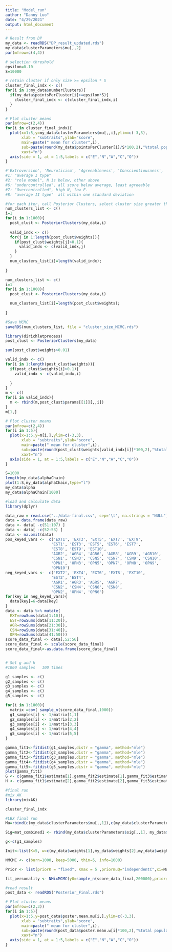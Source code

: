 ```yaml
---
title: "Model_run"
author: "Danny Luo"
date: "4/29/2021"
output: html_document
---
```


```r

# Result from DP
my_data <- readRDS("DP_result_updated.rds")
my_data$clusterParameters$mu[,,2]
par(mfrow=c(4,4))

# selection threshold
epsilon=0.10
S=10000

# retain cluster if only size >= epsilon * S
cluster_final_indx <- c()
for(i in 1:my_data$numberClusters){
  if(my_data$pointsPerCluster[i]>=epsilon*S){
    cluster_final_indx <- c(cluster_final_indx,i)
  }
}

# Plot cluster means 
par(mfrow=c(2,4))
for(i in cluster_final_indx){
  plot(x=1:5,y=my_data$clusterParameters$mu[,,i],ylim=c(-3,3),
       xlab = "subtraits",ylab="score", 
       main=paste(" mean for cluster",i),
       sub=paste(round(my_data$pointsPerCluster[i]/S*100,2),"%total population"),
       xaxt="n")
  axis(side = 1, at = 1:5,labels = c("E","N","A","C","O"))
}

#'Extroversion', 'Neuroticism', 'Agreeableness', 'Conscientiousness', 'Openness
#1: "average I type"
#2: "role model", N is below, other above
#6: "undercontrolled", all score below average, least agreeable
#7: "Overcontrolled", high N, low E.
#8: "average II type"  all within one standard deviation

```

```r
#for each iter, call Posterior Clusters, select cluster size greater than 10%, compile into a list
num_clusters_list <- c()
i=1
for(i in 1:1000){
  post_clust <- PosteriorClusters(my_data,i)
  
  valid_indx <- c()
  for(j in 1:length(post_clust$weights)){
    if(post_clust$weights[j]>0.1){
      valid_indx <- c(valid_indx,j)
    }
  }
  num_clusters_list[i]=length(valid_indx);
  
}

```

```r
num_clusters_list <- c()
i=1
for(i in 1:1000){
  post_clust <- PosteriorClusters(my_data,i)

  num_clusters_list[i]=length(post_clust$weights);
  
}

```

```r
#Save MCMC
saveRDS(num_clusters_list, file = "cluster_size_MCMC.rds")

```


```r
library(dirichletprocess)
post_clust <- PosteriorClusters(my_data)

sum(post_clust$weights>0.01)

valid_indx <- c()
for(i in 1:length(post_clust$weights)){
  if(post_clust$weights[i]>0.1){
    valid_indx <- c(valid_indx,i)
    
  }
}
m <- c()
for(i in valid_indx){
  m <- rbind(m,post_clust$params[[1]][,,i])
}
m[1,]

# Plot cluster means 
par(mfrow=c(2,4))
for(i in 1:5){
  plot(x=1:5,y=m[i,],ylim=c(-3,3),
       xlab = "subtraits",ylab="score", 
       main=paste(" mean for cluster",i),
       sub=paste(round(post_clust$weights[valid_indx[i]]*100,2),"%total population"),
       xaxt="n")
  axis(side = 1, at = 1:5,labels = c("E","N","A","C","O"))
}


```


```r
S=1000
length(my_data$alphaChain) 
plot(1:S,my_data$alphaChain,type="l")
my_data$alpha
my_data$alphaChain[1000]
```


```r
#load and calculate data 
library(dplyr)

data_raw = read.csv("../data-final.csv", sep='\t', na.strings = "NULL")
data = data.frame(data_raw)
data <- data[ -c(51:107) ]
data <- data[ -c(52:53) ]
data <- na.omit(data)
pos_keyed_vars <-  c('EXT1', 'EXT3', 'EXT5', 'EXT7', 'EXT9',
                    'EST1', 'EST3', 'EST5', 'EST6', 'EST7', 
                    'EST8', 'EST9', 'EST10',
                    'AGR2', 'AGR4', 'AGR6', 'AGR8', 'AGR9', 'AGR10',
                    'CSN1', 'CSN3', 'CSN5', 'CSN7', 'CSN9', 'CSN10', 
                    'OPN1', 'OPN3', 'OPN5', 'OPN7', 'OPN8', 'OPN9', 
                    'OPN10')
neg_keyed_vars <-  c('EXT2', 'EXT4', 'EXT6', 'EXT8', 'EXT10',
                    'EST2', 'EST4',
                    'AGR1', 'AGR3', 'AGR5', 'AGR7', 
                    'CSN2', 'CSN4', 'CSN6', 'CSN8', 
                    'OPN2', 'OPN4', 'OPN6')
for(key in neg_keyed_vars){
  data[key]=6-data[key]
}
data <- data %>% mutate(
  EXT=rowSums(data[1:10]),
  EST=rowSums(data[11:20]),
  AGR=rowSums(data[21:30]),
  CSN=rowSums(data[31:40]),
  OPN=rowSums(data[41:50]))
score_data_final <- data[,52:56]
score_data_final <- scale(score_data_final)
score_data_final<-as.data.frame(score_data_final)



```


```r
# Set g and h 
#1000 samples   100 times

g1_samples <- c()
g2_samples <- c()
g3_samples <- c()
g4_samples <- c()
g5_samples <- c()

for(i in 1:1000){
  matrix =cov( sample_n(score_data_final,1000))
  g1_samples[i] <- 1/matrix[1,1]
  g2_samples[i] <- 1/matrix[2,2]
  g3_samples[i] <- 1/matrix[3,3]
  g4_samples[i] <- 1/matrix[4,4]
  g5_samples[i] <- 1/matrix[5,5]
}

gamma_fit1<-fitdist(g1_samples,distr = "gamma", method="mle")
gamma_fit2<-fitdist(g2_samples,distr = "gamma", method="mle")
gamma_fit3<-fitdist(g3_samples,distr = "gamma", method="mle")
gamma_fit4<-fitdist(g4_samples,distr = "gamma", method="mle")
gamma_fit5<-fitdist(g5_samples,distr = "gamma", method="mle")
plot(gamma_fit1)
G <- c(gamma_fit1$estimate[1],gamma_fit2$estimate[1],gamma_fit3$estimate[1],gamma_fit4$estimate[1],gamma_fit5$estimate[1])
H <- c(gamma_fit1$estimate[2],gamma_fit2$estimate[2],gamma_fit3$estimate[2],gamma_fit4$estimate[2],gamma_fit5$estimate[2])

```


```r
#final run
#mix AK
library(mixAK)

cluster_final_indx

#LBX final run
Mu=rbind(c(my_data$clusterParameters$mu[,,1]),c(my_data$clusterParameters$mu[,,2]),my_data$clusterParameters$mu[,,6],my_data$clusterParameters$mu[,,7],my_data$clusterParameters$mu[,,8])

Sig=mat_combined1 <- rbind(my_data$clusterParameters$sig[,,1], my_data$clusterParameters$sig[,,2 ],my_data$clusterParameters$sig[,,6 ],my_data$clusterParameters$sig[,,7 ],my_data$clusterParameters$sig[,,8 ]) 

g<-c(g1_samples)

Init<-list(K=5, w=c(my_data$weights[1],my_data$weights[2],my_data$weights[6],my_data$weights[7],my_data$weights[8]),mu=Mu, Sigma=Sig)

NMCMC <- c(burn=1000, keep=5000, thin=5, info=1000)

Prior <- list(priorK = "fixed", Kmax = 5 ,priormuQ="independentC",xi=Mu,D=Sig,g=G,h=H)

fit_personality <- NMixMCMC(y0=sample_n(score_data_final,200000),prior=Prior,init=Init,nMCMC=NMCMC)


```

```r
#read result
post_data <- readRDS("Posterior_Final.rds")

# Plot cluster means 
par(mfrow=c(2,3))
for(i in 1:5){
  plot(x=1:5,y=post_data$poster.mean.mu[i,],ylim=c(-3,3),
       xlab = "subtraits",ylab="score", 
       main=paste(" mean for cluster",i),
       sub=paste(round(post_data$poster.mean.w[i]*100,2),"%total population"),
       xaxt="n")
  axis(side = 1, at = 1:5,labels = c("E","N","A","C","O"))
}

```















